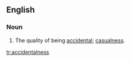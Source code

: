 ==English==

===Noun===
{{head|en|noun}}

# The quality of being [[accidental]]; [[casualness]].

[[tr:accidentalness]]
